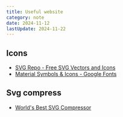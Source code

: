 ```yaml
---
title: Useful website
category: note
date: 2024-11-12
lastUpdate: 2024-11-22
---
```


## Icons

- [SVG Repo - Free SVG Vectors and Icons](https://www.svgrepo.com/)
- [Material Symbols & Icons - Google Fonts](https://fonts.google.com/icons)

## Svg compress

- [World's Best SVG Compressor](https://vecta.io/nano)
